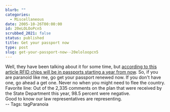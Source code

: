```yaml
---
blurb: ""
categories:
  - Miscellaneous
date: 2005-10-26T00:00:00
id: 20eLOLOoPcn5
scrubbed_2021: false
status: published
title: Get your passport now
type: post
slug: get-your-passport-now--20eloloopcn5
---
```


Well, they have been talking about it for some time, but
[according to this article RFID chips will be in passports starting a year from now](http://news.com.com/Passports+to+get+RFID+chip+implants/2100-7348_3-5913644.html?part=rss&tag=5913644&subj=news).
So, if you are paranoid like me, go get your passport renewed now.
If you don't have one, go ahead a get one. Never no when you might
need to flee the country.  
Favorite line: Out of the 2,335 comments on the plan that were
received by the State Department this year, 98.5 percent were
negative.  
Good to know our law representatives are representing.  
-- Tags: tagParanoia